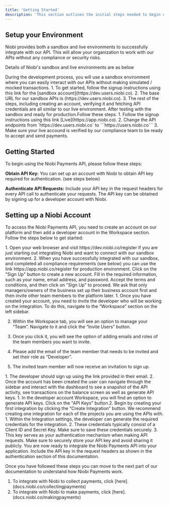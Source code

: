 ```yaml
---
title: 'Getting Started'
description: 'This section outlines the initial steps needed to begin using the Niobi Payments API, including account setup and API authentication.'
---
```

## Setup your Environment

Niobi provides both a sandbox and live environments to successfully integrate with our API. This will allow your organization to work with our APIs without any compliance or security risks. 

Details of Niobi's sandbox and live environments are as below


<AccordionGroup>
  <Accordion icon="github" title="Sandbox">
    During the development process, you will use a sandbox environment where you can easily interact with our APIs without making simulated / mocked transactions.
    1. To get started, follow the signup instructions using this link for the [sandbox account](https://dev.users.niobi.co).
    2. The base URL for our sandbox APIs is (https://dev.users.niobi.co).
    3. The rest of the steps, including creating an account, verifying it and fetching API credentials are all similar to our live environment.
  </Accordion>
  <Accordion icon="rectangle-terminal" title="Live">
    After testing with the sandbox and ready for production.Follow these steps. 
    1. Follow the signup instructions using this link
    [Live](https://app.niobi.co).
    2. Change the API endpoints from 
    `https://dev.users.niobi.co` to  ```https://users.niobi.co```
    3. Make sure your live accound is verified by our compliance team to be ready to accept and send payments. 
  </Accordion>
</AccordionGroup>

## Getting Started

To begin using the Niobi Payments API, please follow these steps:

**Obtain API Key:** You can set up an account with Niobi to obtain API key required for authentication. (see steps below)

**Authenticate API Requests:** Include your API key in the request headers for every API call to authenticate your requests. The API key can be obtained by signing up for a developer account with Niobi.

## Setting up a Niobi Account

To access the Niobi Payments API, you need to create an account on our platform and then add a developer account in the Workspace section. Follow the steps below to get started:

<Steps>
 <Step title="Selecting environment">
  1. Open your web browser and visit https://dev.niobi.co/register if you are just starting out integrating Niobi and want to connect with our sandbox environment. 
  2. When you have successfully integrated with our sandbox, and completed all compliance requirements (see below) you can use the link
   https://app.niobi.co/register for production environment.
 </Step>
 <Step title="Registration">
   Click on the "Sign Up" button to create a new account. Fill in the required information, such as your name, email address, and password. Accept the terms and conditions, and then click on "Sign Up" to proceed. We ask that only managers/owners of the business set up their business account first and then invite other team members to the platform later.
 </Step>
 <Step title="Inviting a user">
  1. Once you have created your account, you need to invite the developer who will be working on the integration. 
  To do this, navigate to the “Workspace” section on the left sidebar.

  2. Within the Workspace tab, you will see an option to manage your “Team”.
   Navigate to it and click the “Invite Users” button.

  3. Once you click it, you will see the option of adding emails and roles of the team members you want to invite.

  4. Please add the email of the team member that needs to be invited and set their role as “Developer”.

  5. The invited team member will now receive an invitation to sign up.
 </Step>
 <Step title="Registering developer account">
  1.  The developer should sign up using the link provided in their email. 
  2. Once the account has been created the user can navigate through the sidebar and interact with the dashboard to see a snapshot of the API activity, see transactions on the balance screen as well as generate API keys. 
 </Step>
 <Step title="Creating a new integration">
 1.  In the developer account Workspace, you will find an option to generate API keys. Click on the "API Keys" button.2.  Begin by creating your first integration by clicking the “Create Integration” button. We recommend creating one integration for each of the projects you are using the APIs with.
 </Step>
  <Step title="Generating API Credentials">
  1. Within the Integration settings, the developer can generate the required credentials for the integration. 
  2. These credentials typically consist of a Client ID and Secret Key. Make sure to save these credentials securely.
  3. This key serves as your authentication mechanism when making API requests. Make sure to securely store your API key and avoid sharing it publicly.
 </Step>
 <Step title="Using the credentials">
 You are now ready to integrate the Niobi Payments API into your application. Include the API key in the request headers as shown in the authentication section of this documentation.
 </Step>
</Steps>

Once you have followed these steps you can move to the next part of our documentation to understand how Niobi Payments work. 
1. To integrate with Niobi to collect payments, click [here].(docs.niobi.co/collectingpayments) 
2. To integrate with Niobi to make payments, click [here].(docs.niobi.co/makingpayments)

